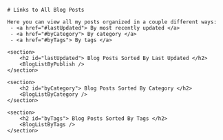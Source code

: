 
<main>

	# Links to All Blog Posts

	Here you can view all my posts organized in a couple different ways:
	 - <a href="#lastUpdated"> By most recently updated </a>
	 - <a href="#byCategory"> By category </a>
	 - <a href="#byTags"> By tags </a>

	<section>
		<h2 id="lastUpdated"> Blog Posts Sorted By Last Updated </h2>
		<BlogListByPublish />
	</section>

	<section>
		<h2 id="byCategory"> Blog Posts Sorted By Category </h2>
		<BlogListByCategory />
	</section>

	<section>
		<h2 id="byTags"> Blog Posts Sorted By Tags </h2>
		<BlogListByTags />
	</section>

</main>